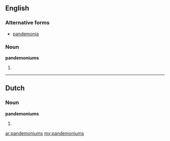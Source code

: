 ==English==

===Alternative forms===
* [[pandemonia]]

===Noun===
'''pandemoniums'''

# {{plural of|[[pandemonium]]}}

----

==Dutch==

===Noun===
'''pandemoniums'''

# {{plural of|[[pandemonium]]|lang=Dutch}}

[[ar:pandemoniums]]
[[my:pandemoniums]]